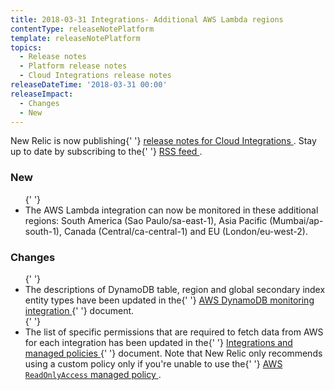 ```yaml
---
title: 2018-03-31 Integrations- Additional AWS Lambda regions
contentType: releaseNotePlatform
template: releaseNotePlatform
topics:
  - Release notes
  - Platform release notes
  - Cloud Integrations release notes
releaseDateTime: '2018-03-31 00:00'
releaseImpact:
  - Changes
  - New
---
```


<div>
  <div className="callout-tip">
    <p>
      New Relic is now publishing{' '}
      <a href="https://docs-dev.newrelic.com/docs/release-notes">
        release notes for Cloud Integrations
      </a>
      . Stay up to date by subscribing to the{' '}
      <a href="https://docs.newrelic.com/docs/release-notes/platform-release-notes/cloud-integrations-release-notes/feed">
        RSS feed
      </a>
      .
    </p>
  </div>
  <h3>New</h3>
  <ul>
    {' '}
    <li>
      The AWS Lambda integration can now be monitored in these additional
      regions: South America (Sao Paulo/sa-east-1), Asia Pacific
      (Mumbai/ap-south-1), Canada (Central/ca-central-1) and EU
      (London/eu-west-2).
    </li>
  </ul>
  <h3>Changes</h3>
  <ul>
    {' '}
    <li>
      The descriptions of DynamoDB table, region and global secondary index
      entity types have been updated in the{' '}
      <a href="https://docs.newrelic.com/docs/integrations/amazon-integrations/aws-integrations-list/aws-dynamodb-monitoring-integration">
        AWS DynamoDB monitoring integration
      </a>{' '}
      document.
    </li>{' '}
    <li>
      The list of specific permissions that are required to fetch data from AWS
      for each integration has been updated in the{' '}
      <a href="http://docs.newrelic.com/docs/integrations/amazon-integrations/getting-started/integrations-managed-policies">
        Integrations and managed policies
      </a>{' '}
      document. Note that New Relic only recommends using a custom policy only
      if you're unable to use the{' '}
      <a href="http://docs.aws.amazon.com/IAM/latest/UserGuide/access_policies_managed-vs-inline.html#aws-managed-policies">
        AWS <code>ReadOnlyAccess</code> managed policy
      </a>
      .
    </li>
  </ul>
</div>
